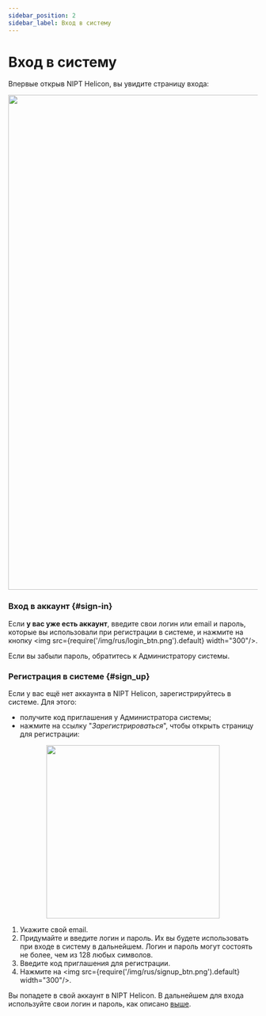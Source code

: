 ```yaml
---
sidebar_position: 2
sidebar_label: Вход в систему
---
```


# Вход в систему

Впервые открыв NIPT Helicon, вы увидите страницу входа:

<p align="center">
<img src={require('/img/rus/log_in_page.png').default} width="1000"/>
</p>

### Вход в аккаунт {#sign-in}

Если **у вас уже есть аккаунт**, введите свои логин или email и пароль, которые вы использовали
при регистрации в системе, и
нажмите на кнопку <img src={require('/img/rus/login_btn.png').default} width="300"/>.

Если вы забыли пароль, обратитесь к Администратору системы.

### Регистрация в системе {#sign_up}

Если у вас ещё нет аккаунта в NIPT Helicon, зарегистрируйтесь в системе. Для этого:
- получите код приглашения у Администратора системы;
- нажмите на ссылку "*Зарегистрироваться*", чтобы открыть страницу для регистрации:

<p align="center">
<img src={require('/img/rus/signup_page.png').default} width="350"/>
</p>

1. Укажите свой email.
2. Придумайте и введите логин и пароль. Их вы будете использовать при входе в систему в дальнейшем.
Логин и пароль могут состоять не более, чем из 128 любых символов.
3. Введите код приглашения для регистрации.
4. Нажмите на <img src={require('/img/rus/signup_btn.png').default} width="300"/>.

Вы попадете в свой аккаунт в NIPT Helicon.
В дальнейшем для входа используйте свои логин и пароль, как описано [выше](/log_in#sign-in).
